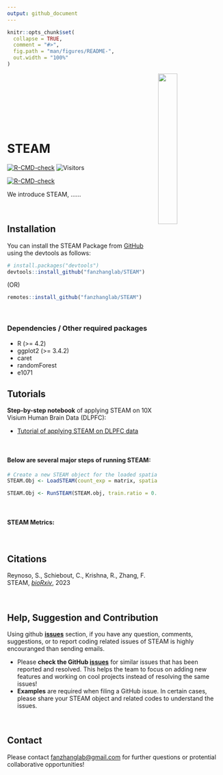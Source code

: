 ```yaml
---
output: github_document
---
```


```r
knitr::opts_chunk$set(
  collapse = TRUE,
  comment = "#>",
  fig.path = "man/figures/README-",
  out.width = "100%"
)
```
<img width="30%" align = "right" src="https://github.com/fanzhanglab/STEAM/blob/alpha/media/STEAMlogo.png">

</br>
</br>
</br>
</br>
</br>
</br>
</br>

# STEAM 

<!-- badges: start -->
[![R-CMD-check](https://github.com/fanzhanglab/STEAM/actions/workflows/check-standard.yaml/badge.svg)](https://github.com/fanzhanglab/STEAM/actions/workflows/check-standard.yaml)
![Visitors](https://api.visitorbadge.io/api/visitors?path=https%3A%2F%2Fgithub.com%2Ffanzhanglab%2FSTEAM&label=%23Visits&labelColor=%23000000&countColor=%2337d67a&style=plastic)

[![R-CMD-check](https://github.com/fanzhanglab/STEAM/actions/workflows/R-CMD-check.yaml/badge.svg)](https://github.com/fanzhanglab/STEAM/actions/workflows/R-CMD-check.yaml)
<!-- badges: end -->
<p align = "justify">

We introduce STEAM, ......
</p>


<!-- <img width="100%" align = "center" src="https://github.com/fanzhanglab/STEAM/blob/main/man/figures/Figure1.png"> -->

</br>

## Installation

You can install the STEAM Package from
[GitHub](https://github.com/fanzhanglab/STEAM/) using the devtools as
follows:

``` r
# install.packages("devtools")
devtools::install_github("fanzhanglab/STEAM")
```
(OR)

``` r
remotes::install_github("fanzhanglab/STEAM")
```
<br/>

### Dependencies / Other required packages

- R (\>= 4.2)
- ggplot2 (\>= 3.4.2)
- caret
- randomForest
- e1071
<br/>

## Tutorials

**Step-by-step notebook** of applying STEAM on 10X Visium Human Brain Data (DLPFC):

- <a href="https://htmlpreview.github.io/?https://github.com/fanzhanglab/STEAM/blob/main/vignettes/Tutorial_STEAM_DLPFC.html"> Tutorial of applying STEAM on DLPFC data </a>


<br/>

#### Below are several major steps of running STEAM:

``` r
# Create a new STEAM object for the loaded spatial transcriptomic data
STEAM.Obj <- LoadSTEAM(count_exp = matrix, spatial = coordinates, labels = labels, Seurat.obj = NULL)
```

``` r
STEAM.Obj <- RunSTEAM(STEAM.obj, train.ratio = 0.8, n.size = 5, seed = 123, cv.folds = 10, cv.repeats = 3, trainval.ratio = 0.8, model = "rf", n.tree = 500, kernel = 'linear', train.folder.name = 'train.out', allowParallel = FALSE)

```


<br/>


#### STEAM Metrics:

<!-- <img width="85%" align = "center" src="https://github.com/fanzhanglab/STEAM/blob/main/man/media/ARI_DLPFC.png"> -->


<br/>

## Citations

Reynoso, S., Schiebout, C., Krishna, R., Zhang, F. STEAM, [*bioRxiv*](link), 2023

<br/>

## Help, Suggestion and Contribution

Using github [**issues**](https://github.com/fanzhanglab/STEAM/issues)
section, if you have any question, comments, suggestions, or to report
coding related issues of STEAM is highly encouranged than sending
emails.

- Please **check the GitHub
  [issues](https://github.com/fanzhanglab/STEAM/issues)** for similar
  issues that has been reported and resolved. This helps the team to
  focus on adding new features and working on cool projects instead of
  resolving the same issues!
- **Examples** are required when filing a GitHub issue. In certain
  cases, please share your STEAM object and related codes to understand
  the issues.
  
<br/>

## Contact 

Please contact [fanzhanglab@gmail.com](fanzhanglab@gmail.com) for further questions or protential collaborative opportunities!
